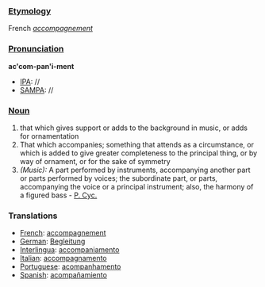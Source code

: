 ===[[Etymology]]===
French ''[[accompagnement]]''
===[[Pronunciation]]===
'''ac'com-pan'i-ment'''
*[[IPA]]: //
*[[SAMPA]]: //
===[[Noun]]===
#that which gives support or adds to the background in music, or adds for ornamentation 
#That which accompanies; something that attends as a circumstance, or which is added to give greater completeness to the principal thing, or by way of ornament, or for the sake of symmetry
#''(Music):'' A part performed by instruments, accompanying another part or parts performed by voices; the subordinate part, or parts, accompanying the voice or a principal instrument; also, the harmony of a figured bass - [[P. Cyc.]]
===Translations===
*[[French]]: [[accompagnement]]
*[[German]]: [[Begleitung]]
*[[Interlingua]]: [[accompaniamento]]
*[[Italian]]: [[accompagnamento]]
*[[Portuguese]]: [[acompanhamento]]
*[[Spanish]]: [[acompañamiento]]